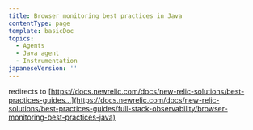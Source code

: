 ```yaml
---
title: Browser monitoring best practices in Java
contentType: page
template: basicDoc
topics:
  - Agents
  - Java agent
  - Instrumentation
japaneseVersion: ''
---
```


redirects to [https://docs.newrelic.com/docs/new-relic-solutions/best-practices-guides...](https://docs.newrelic.com/docs/new-relic-solutions/best-practices-guides/full-stack-observability/browser-monitoring-best-practices-java)
